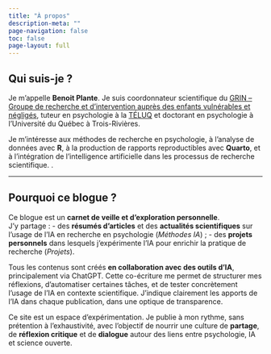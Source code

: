 ```yaml
---
title: "À propos"
description-meta: ""
page-navigation: false
toc: false
page-layout: full
---
```


## Qui suis-je ?

Je m’appelle **Benoit Plante**. Je suis coordonnateur scientifique du [GRIN – Groupe de recherche et d’intervention auprès des enfants vulnérables et négligés](https://oraprdnt.uqtr.uquebec.ca/portail/gscw031?owa_no_site=864), tuteur en psychologie à la [TÉLUQ](https://www.teluq.ca/) et doctorant en psychologie à l’Université du Québec à Trois-Rivières.

Je m’intéresse aux méthodes de recherche en psychologie, à l’analyse de données avec **R**, à la production de rapports reproductibles avec **Quarto**, et à l’intégration de l’intelligence artificielle dans les processus de recherche scientifique. .

---

## Pourquoi ce blogue ?

Ce blogue est un **carnet de veille et d’exploration personnelle**.  
J’y partage :
- des **résumés d’articles** et des **actualités scientifiques** sur l’usage de l’IA en recherche en psychologie (*Méthodes IA*) ;
- des **projets personnels** dans lesquels j’expérimente l’IA pour enrichir la pratique de recherche (*Projets*).

Tous les contenus sont créés **en collaboration avec des outils d’IA**, principalement via ChatGPT. Cette co-écriture me permet de structurer mes réflexions, d’automatiser certaines tâches, et de tester concrètement l’usage de l’IA en contexte scientifique. J’indique clairement les apports de l’IA dans chaque publication, dans une optique de transparence.

Ce site est un espace d’expérimentation. Je publie à mon rythme, sans prétention à l’exhaustivité, avec l’objectif de nourrir une culture de **partage**, de **réflexion critique** et de **dialogue** autour des liens entre psychologie, IA et science ouverte.
